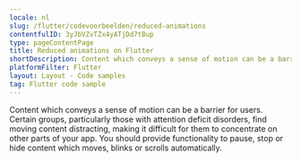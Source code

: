 ```yaml
---
locale: nl
slug: /flutter/codevoorbeelden/reduced-animations
contentfulID: 3yJbVZvTZx4yATjDd7tBup
type: pageContentPage
title: Reduced animations on Flutter
shortDescription: Content which conveys a sense of motion can be a barrier for users.
platformFilter: Flutter
layout: Layout - Code samples
tag: Flutter code sample
---
```


Content which conveys a sense of motion can be a barrier for users. Certain groups, particularly those with attention deficit disorders, find moving content distracting, making it difficult for them to concentrate on other parts of your app. You should provide functionality to pause, stop or hide content which moves, blinks or scrolls automatically.

<CodeSample id="screen-animations" locale="nl" platform="flutter"/>